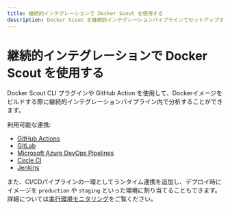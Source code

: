 ```yaml
---
title: 継続的インテグレーションで Docker Scout を使用する
description: Docker Scout を継続的インテグレーションパイプラインでセットアップする方法
---
```


# 継続的インテグレーションで Docker Scout を使用する

Docker Scout CLI プラグインや GitHub Action を使用して、Dockerイメージをビルドする際に継続的インテグレーションパイプライン内で分析することができます。

利用可能な連携:
- [GitHub Actions](/scout-ja/integrations/ci/gha)
- [GitLab](/scout-ja/integrations/ci/gitlab)
- [Microsoft Azure DevOps Pipelines](/scout-ja/integrations/ci/azure)
- [Circle CI](/scout-ja/integrations/ci/circle-ci)
- [Jenkins](/scout-ja/integrations/ci/jenkins)

また、CI/CDパイプラインの一環としてランタイム連携を追加し、デプロイ時にイメージを `production` や `staging` といった環境に割り当てることもできます。詳細については[実行環境モニタリング](/scout-ja/integrations/environment)をご覧ください。
